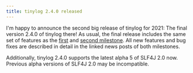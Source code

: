 ```yaml
---
title: tinylog 2.4.0 released
---
```


I'm happy to announce the second big release of tinylog for 2021: The final version 2.4.0 of tinylog there! As usual, the final release includes the same set of features as the [first](/2021/04/first-milestone-of-tinylog-2.4-is-out/) and [second milestone](/2021/11/second-milestone-of-tinylog-2.4-is-out/). All new features and bug fixes are described in detail in the linked news posts of both milestones.

Additionally, tinylog 2.4.0 supports the latest alpha 5 of SLF4J 2.0 now. Previous alpha versions of SLF4J 2.0 may be incompatible.
